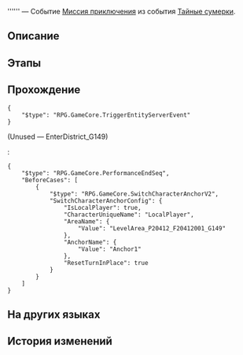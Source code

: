 {{Дополнить|Диалоги.}}
{{Миссия Инфобокс
|id              = 8030304
|Название        = 
|Изображение     = Миссия Освоения .png
|Тип             = Миссия приключения
|События         = Тайные сумерки
|Глава           = 
|Условия         = Завершена [[Миссия приключения]] ''[[Тайные сумерки]]''
|Персонажи       = Первопроходец
|СтартЛокация    = Омут судьбы Янусополиса
|Мир             = Амфореус
|Локации         = Омут судьбы Янусополиса
|Предыдущая      = Тайные сумерки
|Следующая       = 
|Награды         = 
}}
'''''' — Событие [[Миссия приключения]] из события [[Тайные сумерки]].

==Описание==
{{Описание|<!--официальное описание из Перекрёстка судеб-->}}

==Этапы==


==Прохождение==
{{Дополнить}}

<pre>{
	"$type": "RPG.GameCore.TriggerEntityServerEvent"
}</pre>
;(Unused &mdash; EnterDistrict_G149)
:{{tx}}
:<pre>{
	"$type": "RPG.GameCore.PerformanceEndSeq",
	"BeforeCases": [
		{
			"$type": "RPG.GameCore.SwitchCharacterAnchorV2",
			"SwitchCharacterAnchorConfig": {
				"IsLocalPlayer": true,
				"CharacterUniqueName": "LocalPlayer",
				"AreaName": {
					"Value": "LevelArea_P20412_F20412001_G149"
				},
				"AnchorName": {
					"Value": "Anchor1"
				},
				"ResetTurnInPlace": true
			}
		}
	]
}</pre>
{{Диалог Конец}}

==На других языках==
{{На других языках
|en   = 
|zhs  = 
|zht  = 
|ja   = 
|ko   = 
|es   = 
|fr   = 
|ru   = 
|th   = 
|vi   = 
|de   = 
|id   = 
|pt   = 
}}

==История изменений==
{{История изменений|3.0}}
